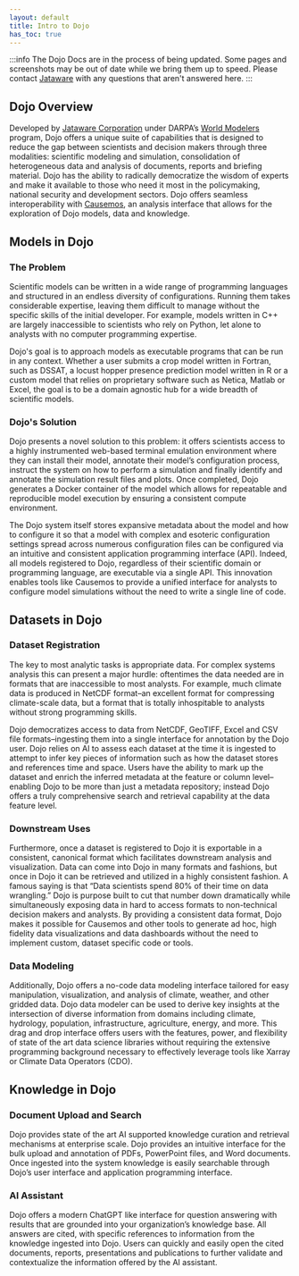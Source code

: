 ```yaml
---
layout: default
title: Intro to Dojo
has_toc: true
---
```



<CenteredImage width="300px" file="Dojo_Logo_profile.png" />

:::info
The Dojo Docs are in the process of being updated. Some pages and screenshots may be out of date while we bring them up to speed. Please contact [Jataware](mailto:dojo@jataware.com) with any questions that aren't answered here.
:::

<CenteredImage width="500px" file="dojo-overview.png" />

## Dojo Overview

Developed by [Jataware Corporation](https://jataware.com/) under DARPA’s [World Modelers](https://worldmodelers.com/) program, Dojo offers a unique suite of capabilities that is designed to reduce the gap between scientists and decision makers through three modalities: scientific modeling and simulation, consolidation of heterogeneous data and analysis of documents, reports and briefing material. Dojo has the ability to radically democratize the wisdom of experts and make it available to those who need it most in the policymaking, national security and development sectors. Dojo offers seamless interoperability with [Causemos](https://app.causemos.ai/docs/), an analysis interface that allows for the exploration of Dojo models, data and knowledge.

## Models in Dojo

### The Problem

Scientific models can be written in a wide range of programming languages and structured in an endless diversity of configurations. Running them takes considerable expertise, leaving them difficult to manage without the specific skills of the initial developer. For example, models written in C++ are largely inaccessible to scientists who rely on Python, let alone to analysts with no computer programming expertise. 

Dojo's goal is to approach models as executable programs that can be run in any context. Whether a user submits a crop model written in Fortran, such as DSSAT, a locust hopper presence prediction model written in R or a custom model that relies on proprietary software such as Netica, Matlab or Excel, the goal is to be a domain agnostic hub for a wide breadth of scientific models. 

### Dojo's Solution 

Dojo presents a novel solution to this problem: it offers scientists access to a highly instrumented web-based terminal emulation environment where they can install their model, annotate their model’s configuration process, instruct the system on how to perform a simulation and finally identify and annotate the simulation result files and plots. Once completed, Dojo generates a Docker container of the model which allows for repeatable and reproducible model execution by ensuring a consistent compute environment. 

The Dojo system itself stores expansive metadata about the model and how to configure it so that a model with complex and esoteric configuration settings spread across numerous configuration files can be configured via an intuitive and consistent application programming interface (API). Indeed, all models registered to Dojo, regardless of their scientific domain or programming language, are executable via a single API. This innovation enables tools like Causemos to provide a unified interface for analysts to configure model simulations without the need to write a single line of code.

## Datasets in Dojo

### Dataset Registration

The key to most analytic tasks is appropriate data. For complex systems analysis this can present a major hurdle: oftentimes the data needed are in formats that are inaccessible to most analysts. For example, much climate data is produced in NetCDF format–an excellent format for compressing climate-scale data, but a format that is totally inhospitable to analysts without strong programming skills. 

Dojo democratizes access to data from NetCDF, GeoTIFF, Excel and CSV file formats–ingesting them into a single interface for annotation by the Dojo user. Dojo relies on AI to assess each dataset at the time it is ingested to attempt to infer key pieces of information such as how the dataset stores and references time and space. Users have the ability to mark up the dataset and enrich the inferred metadata at the feature or column level–enabling Dojo to be more than just a metadata repository; instead Dojo offers a truly comprehensive search and retrieval capability at the data feature level.
 
### Downstream Uses 
Furthermore, once a dataset is registered to Dojo it is exportable in a consistent, canonical format which facilitates downstream analysis and visualization. Data can come into Dojo in many formats and fashions, but once in Dojo it can be retrieved and utilized in a highly consistent fashion. A famous saying is that “Data scientists spend 80% of their time on data wrangling.” Dojo is purpose built to cut that number down dramatically while simultaneously exposing data in hard to access formats to non-technical decision makers and analysts. By providing a consistent data format, Dojo makes it possible for Causemos and other tools to generate ad hoc, high fidelity data visualizations and data dashboards without the need to implement custom, dataset specific code or tools.

### Data Modeling

Additionally, Dojo offers a no-code data modeling interface tailored for easy manipulation, visualization, and analysis of climate, weather, and other gridded data. Dojo data modeler can be used to derive key insights at the intersection of diverse information from domains including climate, hydrology, population, infrastructure, agriculture, energy, and more. This drag and drop interface offers users with the features, power, and flexibility of state of the art data science libraries without requiring the extensive programming background necessary to effectively leverage tools like Xarray or Climate Data Operators (CDO).

## Knowledge in Dojo

### Document Upload and Search

Dojo provides state of the art AI supported knowledge curation and retrieval mechanisms at enterprise scale. Dojo provides an intuitive interface for the bulk upload and annotation of PDFs, PowerPoint files, and Word documents. Once ingested into the system knowledge is easily searchable through Dojo’s user interface and application programming interface. 

### AI Assistant

Dojo offers a modern ChatGPT like interface for question answering with results that are grounded into your organization’s knowledge base. All answers are cited, with specific references to information from the knowledge ingested into Dojo. Users can quickly and easily open the cited documents, reports, presentations and publications to further validate and contextualize the information offered by the AI assistant.
